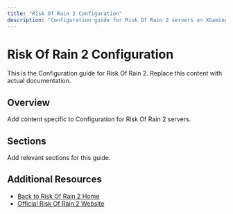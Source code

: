 ```yaml
---
title: "Risk Of Rain 2 Configuration"
description: "Configuration guide for Risk Of Rain 2 servers on XGamingServer"
---
```


# Risk Of Rain 2 Configuration

This is the Configuration guide for Risk Of Rain 2. Replace this content with actual documentation.

## Overview

Add content specific to Configuration for Risk Of Rain 2 servers.

## Sections

Add relevant sections for this guide.

## Additional Resources

- [Back to Risk Of Rain 2 Home](./index)
- [Official Risk Of Rain 2 Website](https://example.com)
